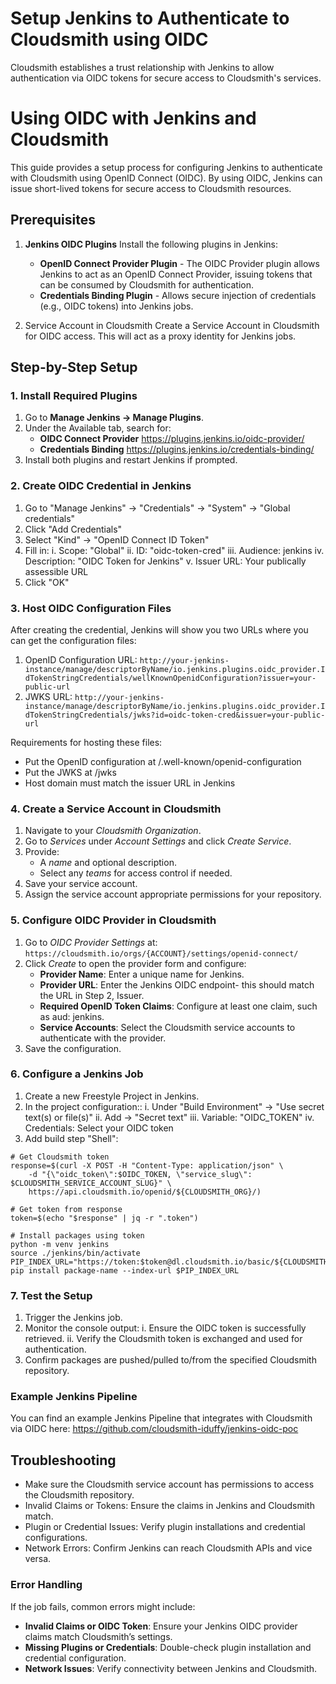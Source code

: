 
# Setup Jenkins to Authenticate to Cloudsmith using OIDC

Cloudsmith establishes a trust relationship with Jenkins to allow authentication via OIDC tokens for secure access to Cloudsmith's services.

# Using OIDC with Jenkins and Cloudsmith

This guide provides a setup process for configuring Jenkins to authenticate with Cloudsmith using OpenID Connect (OIDC). By using OIDC, Jenkins can issue short-lived tokens for secure access to Cloudsmith resources.

## Prerequisites

1. **Jenkins OIDC Plugins**
Install the following plugins in Jenkins:
    * **OpenID Connect Provider Plugin** - The OIDC Provider plugin allows Jenkins to act as an OpenID Connect Provider, issuing tokens that can be consumed by Cloudsmith for authentication.
    * **Credentials Binding Plugin** - Allows secure injection of credentials (e.g., OIDC tokens) into Jenkins jobs.

2. Service Account in Cloudsmith
Create a Service Account in Cloudsmith for OIDC access. This will act as a proxy identity for Jenkins jobs.

## Step-by-Step Setup

### 1. Install Required Plugins

1. Go to **Manage Jenkins → Manage Plugins**.
2. Under the Available tab, search for:
    * **OIDC Connect Provider** https://plugins.jenkins.io/oidc-provider/
    * **Credentials Binding** https://plugins.jenkins.io/credentials-binding/
3. Install both plugins and restart Jenkins if prompted.

### 2. Create OIDC Credential in Jenkins

1. Go to "Manage Jenkins" → "Credentials" → "System" → "Global credentials"
2. Click "Add Credentials"
3. Select "Kind" → "OpenID Connect ID Token"
4. Fill in:
    i. Scope: "Global"
    ii. ID: "oidc-token-cred"
    iii. Audience: jenkins
    iv. Description: "OIDC Token for Jenkins"
    v. Issuer URL: Your publically assessible URL
5. Click "OK"

<BlockImage src={1ced783e23c4d4187c5f529367a80a16b6c8628b27d2413ff4138a4e0f170567-oidc-provider} alt=""></BlockImage>

### 3. Host OIDC Configuration Files

After creating the credential, Jenkins will show you two URLs where you can get the configuration files:

1. OpenID Configuration URL: `http://your-jenkins-instance/manage/descriptorByName/io.jenkins.plugins.oidc_provider.IdTokenStringCredentials/wellKnownOpenidConfiguration?issuer=your-public-url`
2. JWKS URL: `http://your-jenkins-instance/manage/descriptorByName/io.jenkins.plugins.oidc_provider.IdTokenStringCredentials/jwks?id=oidc-token-cred&issuer=your-public-url`

Requirements for hosting these files:

* Put the OpenID configuration at /.well-known/openid-configuration
* Put the JWKS at /jwks
* Host domain must match the issuer URL in Jenkins

### 4. Create a Service Account in Cloudsmith

1. Navigate to your *Cloudsmith Organization*.
2. Go to *Services* under *Account Settings* and click *Create Service*.
3. Provide:
    * A *name* and optional description.
    * Select any *teams* for access control if needed.
4. Save your service account.
5. Assign the service account appropriate permissions for your repository.

### 5. Configure OIDC Provider in Cloudsmith

1. Go to *OIDC Provider Settings* at: `https://cloudsmith.io/orgs/{ACCOUNT}/settings/openid-connect/`
2. Click *Create* to open the provider form and configure:
    * **Provider Name**: Enter a unique name for Jenkins.
    * **Provider URL**: Enter the Jenkins OIDC endpoint- this should match the URL in Step 2, Issuer.
    * **Required OpenID Token Claims**: Configure at least one claim, such as aud: jenkins.
    * **Service Accounts**: Select the Cloudsmith service accounts to authenticate with the provider.
3. Save the configuration.

### 6. Configure a Jenkins Job

1. Create a new Freestyle Project in Jenkins.
2. In the project configuration::
    i. Under "Build Environment" → "Use secret text(s) or file(s)"
    ii. Add → "Secret text"
    iii. Variable: "OIDC_TOKEN"
    iv. Credentials: Select your OIDC token
3. Add build step "Shell":

```shell
# Get Cloudsmith token
response=$(curl -X POST -H "Content-Type: application/json" \
    -d "{\"oidc_token\":$OIDC_TOKEN, \"service_slug\": $CLOUDSMITH_SERVICE_ACCOUNT_SLUG}" \
    https://api.cloudsmith.io/openid/${CLOUDSMITH_ORG}/)

# Get token from response
token=$(echo "$response" | jq -r ".token")

# Install packages using token
python -m venv jenkins
source ./jenkins/bin/activate
PIP_INDEX_URL="https://token:$token@dl.cloudsmith.io/basic/${CLOUDSMITH_ORG}/${CLOUDSMITH_REPO}/python/simple/"
pip install package-name --index-url $PIP_INDEX_URL
```

### 7. Test the Setup

1. Trigger the Jenkins job.
2. Monitor the console output:
    i. Ensure the OIDC token is successfully retrieved.
    ii. Verify the Cloudsmith token is exchanged and used for authentication.
3. Confirm packages are pushed/pulled to/from the specified Cloudsmith repository.

### Example Jenkins Pipeline

You can find an example Jenkins Pipeline that integrates with Cloudsmith via OIDC here: https://github.com/cloudsmith-iduffy/jenkins-oidc-poc

## Troubleshooting

* Make sure the Cloudsmith service account has permissions to access the Cloudsmith repository.
* Invalid Claims or Tokens: Ensure the claims in Jenkins and Cloudsmith match.
* Plugin or Credential Issues: Verify plugin installations and credential configurations.
* Network Errors: Confirm Jenkins can reach Cloudsmith APIs and vice versa.

### Error Handling

If the job fails, common errors might include:

* **Invalid Claims or OIDC Token**: Ensure your Jenkins OIDC provider claims match Cloudsmith’s settings.
* **Missing Plugins or Credentials**: Double-check plugin installation and credential configuration.
* **Network Issues**: Verify connectivity between Jenkins and Cloudsmith.